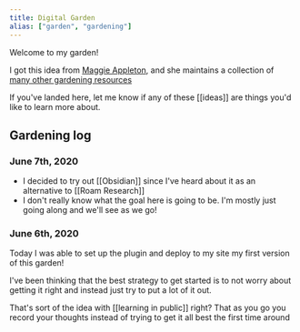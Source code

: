```yaml
---
title: Digital Garden
alias: ["garden", "gardening"]
---
```


Welcome to my garden!

I got this idea from [Maggie Appleton](https://maggieappleton.com/garden), and she maintains a
collection of [many other gardening resources](https://github.com/MaggieAppleton/digital-gardeners)

If you've landed here, let me know if any of these [[ideas]] are things you'd like
to learn more about.

## Gardening log
### June 7th, 2020

- I decided to try out [[Obsidian]] since I've heard about it as an alternative
  to [[Roam Research]]
- I don't really know what the goal here is going to be. I'm mostly just going
  along and we'll see as we go!

### June 6th, 2020

Today I was able to set up the plugin and deploy to my site my first version of
this garden!

I've been thinking that the best strategy to get started is to not worry about
getting it right and instead just try to put a lot of it out.

That's sort of the idea with [[learning in public]] right? That as you go you
record your thoughts instead of trying to get it all best the first time around
